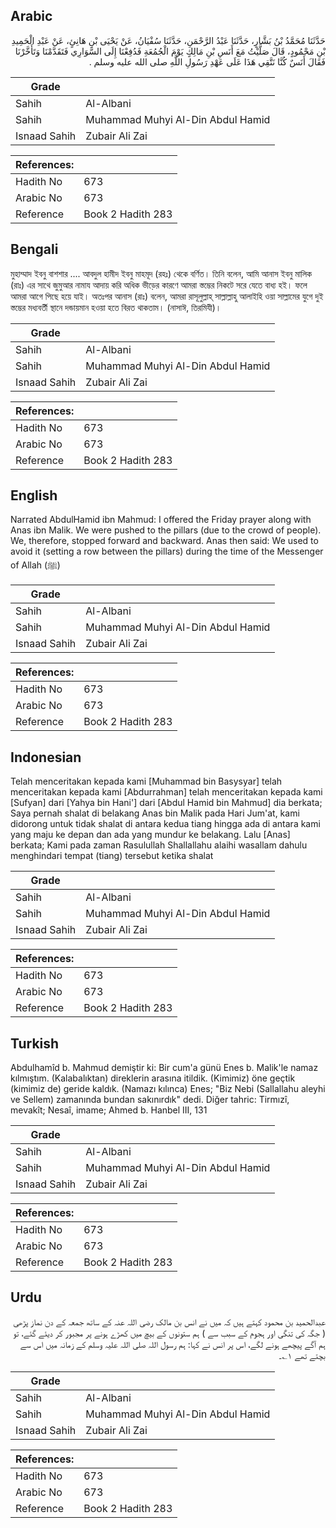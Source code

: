 ## Arabic


<div dir="rtl" lang="ar" style={{fontSize:'larger',backgroundColor:'#f8f9fa',padding:20}}>
حَدَّثَنَا مُحَمَّدُ بْنُ بَشَّارٍ، حَدَّثَنَا عَبْدُ الرَّحْمَنِ، حَدَّثَنَا سُفْيَانُ، عَنْ يَحْيَى بْنِ هَانِئٍ، عَنْ عَبْدِ الْحَمِيدِ بْنِ مَحْمُودٍ، قَالَ صَلَّيْتُ مَعَ أَنَسِ بْنِ مَالِكٍ يَوْمَ الْجُمُعَةِ فَدُفِعْنَا إِلَى السَّوَارِي فَتَقَدَّمْنَا وَتَأَخَّرْنَا فَقَالَ أَنَسٌ كُنَّا نَتَّقِي هَذَا عَلَى عَهْدِ رَسُولِ اللَّهِ صلى الله عليه وسلم ‏.‏
</div>
<div style={{backgroundColor:'#f8f9fa',padding:20, marginBottom: 10}}><table> <thead> <tr> <th>Grade</th> <th></th> </tr> </thead> <tbody> <tr><td>Sahih</td><td>Al-Albani</td></tr><tr><td>Sahih</td><td>Muhammad Muhyi Al-Din Abdul Hamid</td></tr><tr><td>Isnaad Sahih</td><td>Zubair Ali Zai</td></tr></tbody></table><table> <thead> <tr> <th>References:</th> <th></th> </tr> </thead> <tbody><tr><td>Hadith No</td><td>673</td></tr><tr><td>Arabic No</td><td>673</td></tr><tr><td>Reference</td><td>Book 2 Hadith 283</td></tr></tbody></table></div>

## Bengali


<div dir="ltr" lang="bn" style={{fontSize:'larger',backgroundColor:'#f8f9fa',padding:20}}>
মুহাম্মাদ ইবনু বাশশার .... আবদুল হামীদ ইবনু মাহমূদ (রহঃ) থেকে বর্ণিত। তিনি বলেন, আমি আনাস ইবনু মালিক (রাঃ) এর সাথে জুমুআর নামায আদায় করি অধিক ভীড়ের কারণে আমরা স্তম্ভের নিকটে সরে যেতে বাধ্য হই। ফলে আমরা আগে পিছে হয়ে যাই। অতঃপর আনাস (রাঃ) বলেন, আমরা রাসূলুল্লাহ্ সাল্লাল্লাহু আলাইহি ওয়া সাল্লামের যুগে দুই স্তম্ভের মধ্যবর্তী স্থানে দন্ডায়মান হওয়া হতে বিরত থাকতাম। (নাসাঈ, তিরমিযী)।
</div>
<div style={{backgroundColor:'#f8f9fa',padding:20, marginBottom: 10}}><table> <thead> <tr> <th>Grade</th> <th></th> </tr> </thead> <tbody> <tr><td>Sahih</td><td>Al-Albani</td></tr><tr><td>Sahih</td><td>Muhammad Muhyi Al-Din Abdul Hamid</td></tr><tr><td>Isnaad Sahih</td><td>Zubair Ali Zai</td></tr></tbody></table><table> <thead> <tr> <th>References:</th> <th></th> </tr> </thead> <tbody><tr><td>Hadith No</td><td>673</td></tr><tr><td>Arabic No</td><td>673</td></tr><tr><td>Reference</td><td>Book 2 Hadith 283</td></tr></tbody></table></div>

## English


<div dir="ltr" lang="en" style={{fontSize:'larger',backgroundColor:'#f8f9fa',padding:20}}>
Narrated AbdulHamid ibn Mahmud: I offered the Friday prayer along with Anas ibn Malik. We were pushed to the pillars (due to the crowd of people). We, therefore, stopped forward and backward. Anas then said: We used to avoid it (setting a row between the pillars) during the time of the Messenger of Allah (ﷺ)
</div>
<div style={{backgroundColor:'#f8f9fa',padding:20, marginBottom: 10}}><table> <thead> <tr> <th>Grade</th> <th></th> </tr> </thead> <tbody> <tr><td>Sahih</td><td>Al-Albani</td></tr><tr><td>Sahih</td><td>Muhammad Muhyi Al-Din Abdul Hamid</td></tr><tr><td>Isnaad Sahih</td><td>Zubair Ali Zai</td></tr></tbody></table><table> <thead> <tr> <th>References:</th> <th></th> </tr> </thead> <tbody><tr><td>Hadith No</td><td>673</td></tr><tr><td>Arabic No</td><td>673</td></tr><tr><td>Reference</td><td>Book 2 Hadith 283</td></tr></tbody></table></div>

## Indonesian


<div dir="ltr" lang="id" style={{fontSize:'larger',backgroundColor:'#f8f9fa',padding:20}}>
Telah menceritakan kepada kami [Muhammad bin Basysyar] telah menceritakan kepada kami [Abdurrahman] telah menceritakan kepada kami [Sufyan] dari [Yahya bin Hani'] dari [Abdul Hamid bin Mahmud] dia berkata; Saya pernah shalat di belakang Anas bin Malik pada Hari Jum'at, kami didorong untuk tidak shalat di antara kedua tiang hingga ada di antara kami yang maju ke depan dan ada yang mundur ke belakang. Lalu [Anas] berkata; Kami pada zaman Rasulullah Shallallahu alaihi wasallam dahulu menghindari tempat (tiang) tersebut ketika shalat
</div>
<div style={{backgroundColor:'#f8f9fa',padding:20, marginBottom: 10}}><table> <thead> <tr> <th>Grade</th> <th></th> </tr> </thead> <tbody> <tr><td>Sahih</td><td>Al-Albani</td></tr><tr><td>Sahih</td><td>Muhammad Muhyi Al-Din Abdul Hamid</td></tr><tr><td>Isnaad Sahih</td><td>Zubair Ali Zai</td></tr></tbody></table><table> <thead> <tr> <th>References:</th> <th></th> </tr> </thead> <tbody><tr><td>Hadith No</td><td>673</td></tr><tr><td>Arabic No</td><td>673</td></tr><tr><td>Reference</td><td>Book 2 Hadith 283</td></tr></tbody></table></div>

## Turkish


<div dir="ltr" lang="tr" style={{fontSize:'larger',backgroundColor:'#f8f9fa',padding:20}}>
Abdulhamîd b. Mahmud demiştir ki: Bir cum'a günü Enes b. Malik'le namaz kılmıştım. (Kalabalıktan) direklerin arasına itildik. (Kimimiz) öne geçtik (kimimiz de) geride kaldık. (Namazı kılınca) Enes; "Biz Nebi (Sallallahu aleyhi ve Sellem) zamanında bundan sakınırdık" dedi. Diğer tahric: Tirmızî, mevakît; Nesaî, imame; Ahmed b. Hanbel III, 131
</div>
<div style={{backgroundColor:'#f8f9fa',padding:20, marginBottom: 10}}><table> <thead> <tr> <th>Grade</th> <th></th> </tr> </thead> <tbody> <tr><td>Sahih</td><td>Al-Albani</td></tr><tr><td>Sahih</td><td>Muhammad Muhyi Al-Din Abdul Hamid</td></tr><tr><td>Isnaad Sahih</td><td>Zubair Ali Zai</td></tr></tbody></table><table> <thead> <tr> <th>References:</th> <th></th> </tr> </thead> <tbody><tr><td>Hadith No</td><td>673</td></tr><tr><td>Arabic No</td><td>673</td></tr><tr><td>Reference</td><td>Book 2 Hadith 283</td></tr></tbody></table></div>

## Urdu


<div dir="rtl" lang="ur" style={{fontSize:'larger',backgroundColor:'#f8f9fa',padding:20}}>
عبدالحمید بن محمود کہتے ہیں کہ میں نے انس بن مالک رضی اللہ عنہ کے ساتھ جمعہ کے دن نماز پڑھی ( جگہ کی تنگی اور ہجوم کے سبب سے ) ہم ستونوں کے بیچ میں کھڑے ہونے پر مجبور کر دیئے گئے، تو ہم آگے پیچھے ہونے لگے، اس پر انس نے کہا: ہم رسول اللہ صلی اللہ علیہ وسلم کے زمانہ میں اس سے بچتے تھے ۱؎۔
</div>
<div style={{backgroundColor:'#f8f9fa',padding:20, marginBottom: 10}}><table> <thead> <tr> <th>Grade</th> <th></th> </tr> </thead> <tbody> <tr><td>Sahih</td><td>Al-Albani</td></tr><tr><td>Sahih</td><td>Muhammad Muhyi Al-Din Abdul Hamid</td></tr><tr><td>Isnaad Sahih</td><td>Zubair Ali Zai</td></tr></tbody></table><table> <thead> <tr> <th>References:</th> <th></th> </tr> </thead> <tbody><tr><td>Hadith No</td><td>673</td></tr><tr><td>Arabic No</td><td>673</td></tr><tr><td>Reference</td><td>Book 2 Hadith 283</td></tr></tbody></table></div>